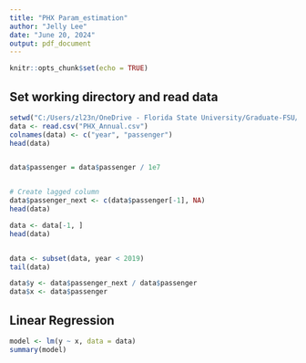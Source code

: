 ```yaml
---
title: "PHX Param_estimation"
author: "Jelly Lee"
date: "June 20, 2024"
output: pdf_document
---
```


```r
knitr::opts_chunk$set(echo = TRUE)
```

## Set working directory and read data

```r
setwd("C:/Users/zl23n/OneDrive - Florida State University/Graduate-FSU/Research/2024 Airport TR-B/airport_code/Airport Code 0715/summary_stat/PHX")
data <- read.csv("PHX_Annual.csv")
colnames(data) <- c("year", "passenger")
head(data)


data$passenger = data$passenger / 1e7


# Create lagged column
data$passenger_next <- c(data$passenger[-1], NA)
head(data)

data <- data[-1, ]
head(data)


data <- subset(data, year < 2019)
tail(data)

data$y <- data$passenger_next / data$passenger
data$x <- data$passenger
```


## Linear Regression

```r
model <- lm(y ~ x, data = data)
summary(model)
```



